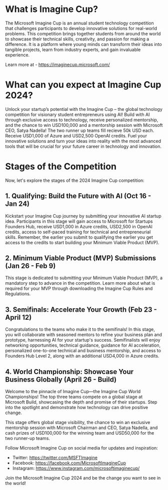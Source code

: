 # What is Imagine Cup?

The Microsoft Imagine Cup is an annual student technology competition that challenges participants to develop innovative solutions for real-world problems. 
This competition brings together students from around the world to showcase their technical skills, creativity, and passion for making a difference.
It is a platform where young minds can transform their ideas into tangible projects, learn from industry experts, and gain invaluable experience.

Learn more at - https://imaginecup.microsoft.com/

# What can you expect at Imagine Cup 2024?

Unlock your startup’s potential with the Imagine Cup – the global technology competition for visionary student entrepreneurs using AI! 
Build with AI through exclusive access to technology, receive personalized mentorship, and the chance to win USD100,000 and a mentorship session with Microsoft CEO, Satya Nadella!
The two runner up teams fill recieve 50k USD each.
Receive USD1,000 of Azure and USD2,500 OpenAI credits. 
Fuel your innovative solutions and turn your ideas into reality with the most advanced tools that will be crucial for your future career in technology and innovation.

# Stages of the Competition

Now, let's explore the stages of the 2024 Imagine Cup competition:


## 1. Qualifying: Build the Future with AI (Oct 16 - Jan 24)

Kickstart your Imagine Cup journey by submitting your innovative AI startup idea. Participants in this stage will gain access to Microsoft for Startups Founders Hub, receive USD1,000 in Azure credits, USD2,500 in OpenAI credits, access to self-paced training for technical and entrepreneurial skills. Remember, the earlier you submit to qualifying the earlier you get access to the credits to start building your Minimum Viable Product (MVP).

 

## 2. Minimum Viable Product (MVP) Submissions (Jan 26 - Feb 9)

This stage is dedicated to submitting your Minimum Viable Product (MVP), a mandatory step to advance in the competition. Learn more about what is required for your MVP through downloading the Imagine Cup Rules and Regulations.

 

## 3. Semifinals: Accelerate Your Growth (Feb 23 - April 12)

Congratulations to the teams who make it to the semifinals! In this stage, you will collaborate with seasoned mentors to refine your business plan and prototype, harnessing AI for your startup's success. Semifinalists will enjoy networking opportunities, technical guidance, guidance for AI acceleration, personalized one-to-one technical and business mentorship, and access to Founders Hub Level 2, along with an additional USD4,000 in Azure credits.

 

## 4. World Championship: Showcase Your Business Globally (April 26 - Build)

Welcome to the pinnacle of Imagine Cup—the Imagine Cup World Championships! The top three teams compete on a global stage at Microsoft Build, showcasing the depth and promise of their startups. Step into the spotlight and demonstrate how technology can drive positive change.


This stage offers global stage visibility, the chance to win an exclusive mentorship session with Microsoft Chairman and CEO, Satya Nadella, and cash prizes of USD100,000 for the winning team and USD50,000 for the two runner-up teams.


Follow Microsoft Imagine Cup on social media for updates and inspiration:

- Twitter: https://twitter.com/MSFTImagine
- Facebook: https://facebook.com/MicrosoftImagineCup
- Instagram: https://www.instagram.com/microsoftimaginecup/





Join the Microsoft Imagine Cup 2024 and be the change you want to see in the world!
